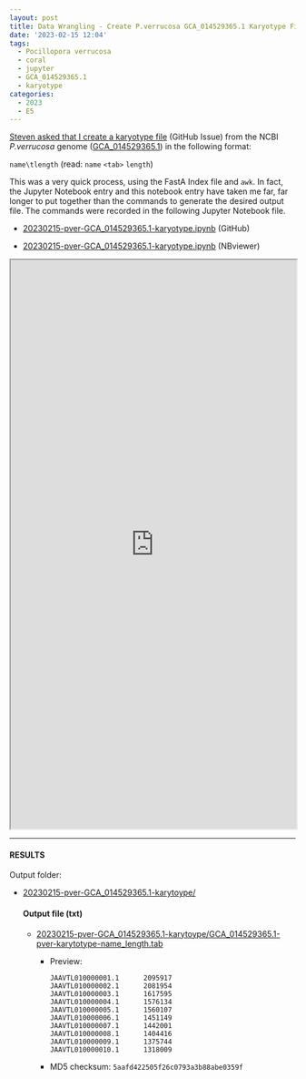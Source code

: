 ```yaml
---
layout: post
title: Data Wrangling - Create P.verrucosa GCA_014529365.1 Karyotype File
date: '2023-02-15 12:04'
tags: 
  - Pocillopora verrucosa
  - coral
  - jupyter
  - GCA_014529365.1
  - karyotype
categories: 
  - 2023
  - E5
---
```

[Steven asked that I create a karyotype file](https://github.com/RobertsLab/resources/issues/1580) (GitHub Issue) from the NCBI _P.verrucosa_ genome ([GCA_014529365.1](https://www.ncbi.nlm.nih.gov/data-hub/genome/GCA_014529365.1/)) in the following format:

`name\tlength` (read: `name` `<tab>` `length`)

This was a very quick process, using the FastA Index file and `awk`. In fact, the Jupyter Notebook entry and this notebook entry have taken me far, far longer to put together than the commands to generate the desired output file. The commands were recorded in the following Jupyter Notebook file.

- [20230215-pver-GCA_014529365.1-karyotype.ipynb](https://github.com/RobertsLab/code/blob/master/notebooks/sam/20230215-pver-GCA_014529365.1-karyotype.ipynb) (GitHub)

- [20230215-pver-GCA_014529365.1-karyotype.ipynb](https://nbviewer.org/github/RobertsLab/code/blob/master/notebooks/sam/20230215-pver-GCA_014529365.1-karyotype.ipynb) (NBviewer)


<iframe src="https://nbviewer.org/github/RobertsLab/code/blob/master/notebooks/sam/20230215-pver-GCA_014529365.1-karyotype.ipynb" width="100%" height="1000" scrolling="yes"></iframe>


---

#### RESULTS

Output folder:

- [20230215-pver-GCA_014529365.1-karytoype/](https://gannet.fish.washington.edu/Atumefaciens/20230215-pver-GCA_014529365.1-karytoype/)

  #### Output file (txt)

  - [20230215-pver-GCA_014529365.1-karytoype/GCA_014529365.1-pver-karytotype-name_length.tab](https://gannet.fish.washington.edu/Atumefaciens/20230215-pver-GCA_014529365.1-karytoype/GCA_014529365.1-pver-karytotype-name_length.tab)

    - Preview:

      ```
      JAAVTL010000001.1 	 2095917
      JAAVTL010000002.1 	 2081954
      JAAVTL010000003.1 	 1617595
      JAAVTL010000004.1 	 1576134
      JAAVTL010000005.1 	 1560107
      JAAVTL010000006.1 	 1451149
      JAAVTL010000007.1 	 1442001
      JAAVTL010000008.1 	 1404416
      JAAVTL010000009.1 	 1375744
      JAAVTL010000010.1 	 1318009
      ```

    - MD5 checksum: `5aafd422505f26c0793a3b88abe0359f`

